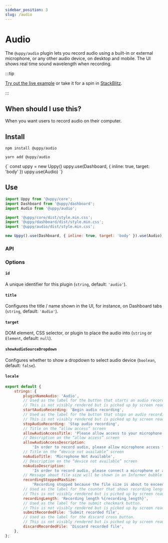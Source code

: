 ```yaml
---
sidebar_position: 3
slug: /audio
---
```




# Audio

The `@uppy/audio` plugin lets you record audio using a built-in or external
microphone, or any other audio device, on desktop and mobile. The UI shows real
time sound wavelength when recording.

:::tip

[Try out the live example](/examples) or take it for a spin in
[StackBlitz](https://stackblitz.com/edit/vitejs-vite-zaqyaf?file=main.js).

:::

## When should I use this?

When you want users to record audio on their computer.

## Install

<Tabs>
  <TabItem value="npm" label="NPM" default>

```shell
npm install @uppy/audio
```

  </TabItem>

  <TabItem value="yarn" label="Yarn">

```shell
yarn add @uppy/audio
```

  </TabItem>

  <TabItem value="cdn" label="CDN">
    <UppyCdnExample>
      {`
        const uppy = new Uppy()
        uppy.use(Dashboard, { inline: true, target: 'body' })
        uppy.use(Audio)
      `}
    </UppyCdnExample>
  </TabItem>
</Tabs>

## Use

```js {3,7,11} showLineNumbers
import Uppy from '@uppy/core';
import Dashboard from '@uppy/dashboard';
import Audio from '@uppy/audio';

import '@uppy/core/dist/style.min.css';
import '@uppy/dashboard/dist/style.min.css';
import '@uppy/audio/dist/style.min.css';

new Uppy().use(Dashboard, { inline: true, target: 'body' }).use(Audio);
```

### API

### Options

#### `id`

A unique identifier for this plugin (`string`, default: `'audio'`).

#### `title`

Configures the title / name shown in the UI, for instance, on Dashboard tabs
(`string`, default: `'Audio'`).

#### `target`

DOM element, CSS selector, or plugin to place the audio into (`string` or
`Element`, default: `null`).

#### `showAudioSourceDropdown`

Configures whether to show a dropdown to select audio device (`boolean`,
default: `false`).

#### `locale`

```js
export default {
	strings: {
		pluginNameAudio: 'Audio',
		// Used as the label for the button that starts an audio recording.
		// This is not visibly rendered but is picked up by screen readers.
		startAudioRecording: 'Begin audio recording',
		// Used as the label for the button that stops an audio recording.
		// This is not visibly rendered but is picked up by screen readers.
		stopAudioRecording: 'Stop audio recording',
		// Title on the “allow access” screen
		allowAudioAccessTitle: 'Please allow access to your microphone',
		// Description on the “allow access” screen
		allowAudioAccessDescription:
			'In order to record audio, please allow microphone access for this site.',
		// Title on the “device not available” screen
		noAudioTitle: 'Microphone Not Available',
		// Description on the “device not available” screen
		noAudioDescription:
			'In order to record audio, please connect a microphone or another audio input device',
		// Message about file size will be shown in an Informer bubble
		recordingStoppedMaxSize:
			'Recording stopped because the file size is about to exceed the limit',
		// Used as the label for the counter that shows recording length (`1:25`).
		// This is not visibly rendered but is picked up by screen readers.
		recordingLength: 'Recording length %{recording_length}',
		// Used as the label for the submit checkmark button.
		// This is not visibly rendered but is picked up by screen readers.
		submitRecordedFile: 'Submit recorded file',
		// Used as the label for the discard cross button.
		// This is not visibly rendered but is picked up by screen readers.
		discardRecordedFile: 'Discard recorded file',
	},
};
```
